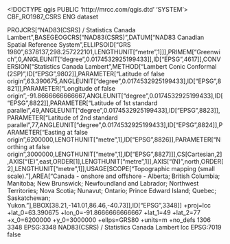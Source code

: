 <!DOCTYPE qgis PUBLIC 'http://mrcc.com/qgis.dtd' 'SYSTEM'>
<qgis version="3.22.2-Białowieża">
  <identifier>CBF_RO1987_CSRS</identifier>
  <parentidentifier></parentidentifier>
  <language>ENG</language>
  <type>dataset</type>
  <title>CBF_RO1987_CSRS</title>
  <abstract></abstract>
  <contact>
    <name></name>
    <organization></organization>
    <position></position>
    <voice></voice>
    <fax></fax>
    <email></email>
    <role></role>
  </contact>
  <links/>
  <fees></fees>
  <encoding></encoding>
  <crs>
    <spatialrefsys>
      <wkt>PROJCRS["NAD83(CSRS) / Statistics Canada Lambert",BASEGEOGCRS["NAD83(CSRS)",DATUM["NAD83 Canadian Spatial Reference System",ELLIPSOID["GRS 1980",6378137,298.257222101,LENGTHUNIT["metre",1]]],PRIMEM["Greenwich",0,ANGLEUNIT["degree",0.0174532925199433]],ID["EPSG",4617]],CONVERSION["Statistics Canada Lambert",METHOD["Lambert Conic Conformal (2SP)",ID["EPSG",9802]],PARAMETER["Latitude of false origin",63.390675,ANGLEUNIT["degree",0.0174532925199433],ID["EPSG",8821]],PARAMETER["Longitude of false origin",-91.8666666666667,ANGLEUNIT["degree",0.0174532925199433],ID["EPSG",8822]],PARAMETER["Latitude of 1st standard parallel",49,ANGLEUNIT["degree",0.0174532925199433],ID["EPSG",8823]],PARAMETER["Latitude of 2nd standard parallel",77,ANGLEUNIT["degree",0.0174532925199433],ID["EPSG",8824]],PARAMETER["Easting at false origin",6200000,LENGTHUNIT["metre",1],ID["EPSG",8826]],PARAMETER["Northing at false origin",3000000,LENGTHUNIT["metre",1],ID["EPSG",8827]]],CS[Cartesian,2],AXIS["(E)",east,ORDER[1],LENGTHUNIT["metre",1]],AXIS["(N)",north,ORDER[2],LENGTHUNIT["metre",1]],USAGE[SCOPE["Topographic mapping (small scale)."],AREA["Canada - onshore and offshore - Alberta; British Columbia; Manitoba; New Brunswick; Newfoundland and Labrador; Northwest Territories; Nova Scotia; Nunavut; Ontario; Prince Edward Island; Quebec; Saskatchewan; Yukon."],BBOX[38.21,-141.01,86.46,-40.73]],ID["EPSG",3348]]</wkt>
      <proj4>+proj=lcc +lat_0=63.390675 +lon_0=-91.8666666666667 +lat_1=49 +lat_2=77 +x_0=6200000 +y_0=3000000 +ellps=GRS80 +units=m +no_defs</proj4>
      <srsid>1306</srsid>
      <srid>3348</srid>
      <authid>EPSG:3348</authid>
      <description>NAD83(CSRS) / Statistics Canada Lambert</description>
      <projectionacronym>lcc</projectionacronym>
      <ellipsoidacronym>EPSG:7019</ellipsoidacronym>
      <geographicflag>false</geographicflag>
    </spatialrefsys>
  </crs>
  <extent>
    <spatial maxy="0" maxx="0" maxz="0" crs="EPSG:3348" minz="0" minx="0" dimensions="2" miny="0"/>
    <temporal>
      <period>
        <start></start>
        <end></end>
      </period>
    </temporal>
  </extent>
</qgis>
